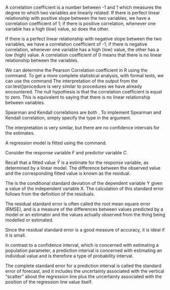 \newpage
\section{Correlation and Simple Regression Models}

\subsection{Correlation}

A correlation coefficient is a number between -1 and 1 which measures the degree to which two variables are linearly related. If there is perfect linear relationship with positive slope between the two variables, we have a correlation coefficient of 1; if there is positive correlation, whenever one variable has a high (low) value, so does the other.

If there is a perfect linear relationship with negative slope between the two variables, we have a correlation coefficient of -1; if there is negative correlation, whenever one variable has a high (low) value, the other has a low (high) value.
A correlation coefficient of 0 means that there is no linear relationship between the variables.

We can determine the Pearson Correlation coefficient in R using the \texttt{cor()} command.
To get a more complete statistical analysis, with formal tests, we can use the command \texttt{cor.test()}
The interpretation of the output from the cor.test()procedure is very similar to procedures we have already encountered. The null hypothesis is that the correlation coefficient is equal to zero. This is equivalent to saying that there is no linear relationship between variables.


\begin{framed}
\begin{verbatim}
C=c(0,2,4,6,8,10,12) 
F=c(2.1,5.0,9.0,12.6,17.3,21.0,24.7)
cor.test(C,F)
\end{verbatim}
\end{framed}
\begin{verbatim}

        Pearson's product-moment correlation

data:  C and F 
t = 47.1967, df = 5, p-value = 8.066e-08
alternative hypothesis: true correlation is not equal to 0 
95 percent confidence interval:
 0.9920730 0.9998421 
sample estimates:
      cor 
0.9988796 
\end{verbatim}


\subsection{Spearman and Kendall Correlation}
Spearman and Kendall correlations are both \textbf{\emph{rank correlations}}. 
To implement Spearman and Kendall correlation, simply specify the type in the \texttt{method=" "} argument.
\begin{verbatim}
> cor(G,D)
[1] 0.3167869
>
> cor(G,D,method="spearman")
[1] 0.1785714
>
> cor(G,D,method="kendall")
[1] 0.1428571
> 
\end{verbatim}
The interpretation is very similar, but there are no confidence intervals for the estimates.

\subsection{Fitting a Regression Model}
A regression model is fitted using the \texttt{lm()} command.

Consider the response variable $F$ and predictor variable $C$.
\begin{framed}
\begin{verbatim}
C=c(0,2,4,6,8,10,12) 
F=c(2.1,5.0,9.0,12.6,17.3,21.0,24.7)
Fit1=lm(F~C)
\end{verbatim}
\end{framed}


\subsection{Confidence and Prediction Intervals for Fitted Values} 

Recall that a fitted value $\hat{Y}$ is a estimate for the response variable, as determined by a linear model. The difference between the observed value and the corresponding fitted value is known as the residual.

The \textbf{\emph{residual standard error}} is the conditional standard deviation of the dependent variable Y given a value of the independent variable X. The calculation of this standard error follows from the definition of the residuals.

The residual standard error is often called the root mean square error (RMSE), and is a measure of the differences between values predicted by a model or an estimator and the values actually observed from the thing being modelled or estimated.

Since the residual standard error is a good measure of accuracy, it is ideal if it is small.

\subsubsection{Prediction Intervals}
In contrast to a confidence interval, which is concerned with estimating a population parameter, a prediction interval is concerned with estimating an individual value and is therefore a type of probability interval. 

The complete standard error for a prediction interval is called the standard error of forecast, and it includes the uncertainty associated with the vertical “scatter” about the regression line plus the uncertainty associated with the position of the regression line value itself.


